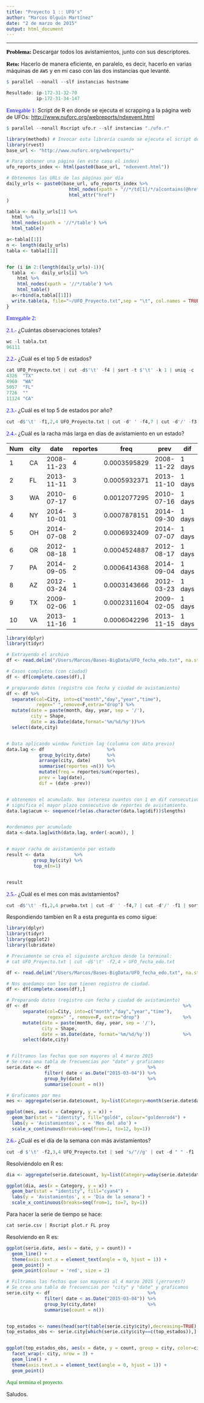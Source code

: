 ```yaml
---
title: "Proyecto 1 :: UFO's"
author: "Marcos Olguín Martínez"
date: "2 de marzo de 2015"
output: html_document
---
```

***

**<span style="color:black; font-family:Trebuchet MS; font-size:11pt">Problema:</span>** Descargar todos los avistamientos, junto con sus descriptores.

**<span style="color:black; font-family:Trebuchet MS; font-size:11pt">Reto:</span>** Hacerlo de manera eficiente, en paralelo, es decir, hacerlo en varias máquinas de `AWS` y en mi caso con las dos instancias que levanté.
```r
$ parallel --nonall --slf instancias hostname

Resultado: ip-172-31-32-70
           ip-172-31-34-147
```

<span style="color:blue; font-family:Trebuchet MS; font-size:11pt">Entregable 1:</span>  Script de R en donde se ejecuta el scrapping a la página web de UFOs: <http://www.nuforc.org/webreports/ndxevent.html>

```r
$ parallel --nonall Rscript ufo.r --slf instancias "./ufo.r"
```

```r
library(methods) # Invocar esta librería cuando se ejecuta el script de R desde el SHELL
library(rvest)
base_url <- "http://www.nuforc.org/webreports/"

# Para obtener una página (en este caso el index)
ufo_reports_index <- html(paste0(base_url, "ndxevent.html"))

# Obtenemos las URLs de las páginas por día
daily_urls <- paste0(base_url, ufo_reports_index %>%
                       html_nodes(xpath = "//*/td[1]/*/a[contains(@href, 'ndxe')]")  %>%
                       html_attr("href")
)

tabla <- daily_urls[1] %>%
  html %>%
  html_nodes(xpath = '//*/table') %>%
  html_table()

a<-tabla[[1]]
n <- length(daily_urls)
tabla <- tabla[[1]]


for (i in 2:(length(daily_urls)-1)){
  tabla  <-  daily_urls[i] %>%
    html %>%
    html_nodes(xpath = '//*/table') %>%
    html_table()
  a<-rbind(a,tabla[[1]])
  write.table(a, file="~/UFO_Proyecto.txt",sep = "\t", col.names = TRUE)
}
```


<span style="color:blue; font-family:Trebuchet MS; font-size:11pt">Entregable 2:</span>

<span style="color:blue; font-family:Trebuchet MS; font-size:11pt">2.1.-</span> ¿Cuántas observaciones totales?
```r
wc -l tabla.txt
96111
```

<span style="color:blue; font-family:Trebuchet MS; font-size:11pt">2.2.-</span> ¿Cuál es el top 5 de estados?
```r
cat UFO_Proyecto.txt | cut -d$'\t' -f4 | sort -t $'\t' -k 1 | uniq -c | sort -t $'\t' -g | tail -5
4326  "TX"
4968  "WA"
5057  "FL"
7726  ""
11124 "CA"
```

<span style="color:blue; font-family:Trebuchet MS; font-size:11pt">2.3.-</span> ¿Cuál es el top 5 de estados por año?
```r
cut -d$'\t' -f1,2,4 UFO_Proyecto.txt | cut -d' ' -f4,7 | cut -d'/' -f3 | sort | uniq -c |sort -k 2 |  awk  '{if ($2=="99") print $1,$2,$3;}' | sort -k1 -nr | head -5
```

<span style="color:blue; font-family:Trebuchet MS; font-size:11pt">2.4.-</span> ¿Cuál es la racha más larga en días de avistamiento en un estado?

Num | city | date | reportes | freq | prev | dif | acum
--- | ---- | ---- | -------- | ---- | ---- | --- | ----
1  | CA | 2008-11-23 | 4 | 0.0003595829 | 2008-11-22 | 1 days | 41
2  | FL | 2013-11-11 | 3 | 0.0005932371 | 2013-11-10 | 1 days | 17
3  | WA | 2010-07-17 | 6 | 0.0012077295 | 2010-07-16 | 1 days | 14
4  | NY | 2014-10-01 | 3 | 0.0007878151 | 2014-09-30 | 1 days | 13
5  | OH | 2014-07-08 | 2 | 0.0006932409 | 2014-07-07 | 1 days | 11
6  | OR | 2012-08-18 | 1 | 0.0004524887 | 2012-08-17 | 1 days | 11
7  | PA | 2014-09-05 | 2 | 0.0006414368 | 2014-09-04 | 1 days | 11
8  | AZ | 2012-03-24 | 1 | 0.0003143666 | 2012-03-23 | 1 days | 10
9  | TX | 2009-02-06 | 1 | 0.0002311604 | 2009-02-05 | 1 days | 10
10 | VA | 2013-11-16 | 1 | 0.0006042296 | 2013-11-15 | 1 days | 10


```r
library(dplyr)
library(tidyr)

# Extrayendo el archivo
df <- read.delim("/Users/Marcos/Bases-BigData/UFO_fecha_edo.txt", na.strings = "")

# Casos completos (con ciudad)
df <- df[complete.cases(df),]

# preparando datos (registro con fecha y ciudad de avistamiento)
df <- df %>%
  separate(col=City, into=c("month","day","year","time"),
           regex=" ",remove=F,extra="drop") %>%
  mutate(date = paste(month, day, year, sep = '/'),
         city = Shape,
         date = as.Date(date,format='%m/%d/%y'))%>%
  select(date,city)


# Data aplicando window function lag (columna con dato previo)
data.lag <- df                       %>%
            group_by(city,date)      %>%
            arrange(city, date)      %>%
            summarise(reportes =n()) %>%
            mutate(freq = reportes/sum(reportes),
            prev = lag(date),
            dif = (date -prev))


# obtenemos el acumulado. Nos interesa cuantos con 1 en dif consecutivos existen.
# significa el mayor plazo consecutivo de reportes de avistamiento.
data.lag$acum <- sequence(rle(as.character(data.lag$dif))$lengths)


#ordenamos por acumulado
data <-data.lag[with(data.lag, order(-acum)), ]


# mayor racha de avistamiento por estado
result <- data           %>%
          group_by(city) %>%
          top_n(n=1)


result
```



<span style="color:blue; font-family:Trebuchet MS; font-size:11pt">2.5.-</span> ¿Cuál es el mes con más avistamientos?
```r
cut -d$'\t' -f1,2,4 prueba.txt | cut -d' ' -f4,7 | cut -d'/' -f1 | sort | uniq -c |sort -g | tail -1
```

Respondiendo tambien en R a esta pregunta es como sigue:
```r
library(dplyr)
library(tidyr)
library(ggplot2)
library(lubridate)

# Previamente se crea el siguiente archivo desde la terminal:
# cat UFO_Proyecto.txt | cut -d$'\t' -f2,4 > UFO_fecha_edo.txt

df <- read.delim("/Users/Marcos/Bases-BigData/UFO_fecha_edo.txt", na.strings = "")

# Nos quedamos con los que tienen registro de ciudad.
df <- df[complete.cases(df),]

# Preparando datos (registro con fecha y ciudad de avistamiento)
df <- df                                                         %>%
      separate(col=City, into=c("month","day","year","time"),
               regex=" ", remove=F, extra="drop")                %>%
      mutate(date = paste(month, day, year, sep = '/'),
             city = Shape, 
             date = as.Date(date, format='%m/%d/%y'))            %>%
      select(date,city)


# Filtramos las fechas que son mayores al 4 marzo 2015
# Se crea una tabla de frecuencias por "date" y graficamos
serie.date <- df                                    %>%
              filter( date < as.Date("2015-03-04")) %>%
              group_by(date)                        %>%
              summarise(count = n())

# Graficamos por mes
mes <- aggregate(serie.date$count, by=list(Category=month(serie.date$date)), FUN=sum)

ggplot(mes, aes(x = Category, y = x)) +
  geom_bar(stat = "identity", fill="gold4", colour="goldenrod4") +
  labs(y = 'Avistamientos', x = 'Mes del año') +
  scale_x_continuous(breaks=seq(from=1, to=12, by=1))
```

<span style="color:blue; font-family:Trebuchet MS; font-size:11pt">2.6.-</span> ¿Cuál es el día de la semana con más avistamientos?
```r
cut -d $'\t' -f2,3,4 UFO_Proyecto.txt | sed 's/"//g' | cut -d " " -f1 | sort | uniq -c | sort | sed 's/City/ /' | sed 's/Two/ /'
```

Resolviéndolo en R es:
```r
dia <- aggregate(serie.date$count, by=list(Category=wday(serie.date$date)), FUN=sum)

ggplot(dia, aes(x = Category, y = x)) +
  geom_bar(stat = "identity", fill="cyan4") +
  labs(y = 'Avistamientos', x = 'Dia de la semana') +
  scale_x_continuous(breaks=seq(from=1, to=7, by=1))
```

Para hacer la serie de tiempo se hace:
```r
cat serie.csv | Rscript plot.r FL proy
```

Resolviendo en R es:
```r
ggplot(serie.date, aes(x = date, y = count)) +
  geom_line() +
  theme(axis.text.x = element_text(angle = 0, hjust = 1)) +
  geom_point() +
  geom_point(colour = 'red', size = 2)
```

```r
# Filtramos las fechas que son mayores al 4 marzo 2015 (¿errores?)
# Se crea una tabla de frecuencias por "city" y "date" y graficamos
serie.city <- df                                    %>%
              filter( date < as.Date("2015-03-04")) %>%
              group_by(city,date)                   %>%
              summarise(count = n())


top_estados <- names(head(sort(table(serie.city$city),decreasing=TRUE),10))
top_estados_obs <- serie.city[which(serie.city$city==c(top_estados)),]


ggplot(top_estados_obs, aes(x = date, y = count, group = city, color=city)) +
  facet_wrap(~ city, nrow = 3) +
  geom_line() +
  theme(axis.text.x = element_text(angle = 0, hjust = 1)) +
  geom_point()

```




<span style="color:green; font-family:Trebuchet MS; font-size:11pt">Aquí termina el proyecto.</span>

Saludos.